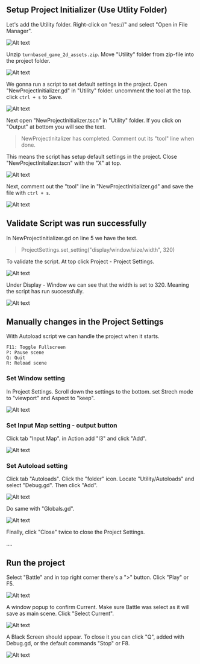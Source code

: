 ## Setup Project Initializer (Use Utlity Folder)

Let's add the Utility folder. Right-click on "res://" and select "Open in File Manager".

![Alt text](../../images/02-battle-scene-06.png)

Unzip `turnbased_game_2d_assets.zip`. Move "Utility" folder from zip-file into the project folder.

![Alt text](../../images/02-battle-scene-07.png)

We gonna run a script to set default settings in the project. Open "NewProjectInitializer.gd" 
in "Utility" folder. uncomment the tool at the top. click `ctrl + s` to Save.

![Alt text](../../images/02-battle-scene-08.png)

Next open "NewProjectInitializer.tscn" in "Utility" folder. If you click on "Output"
at bottom you will see the text. 

> NewProjectInitalizer has completed. Comment out its "tool" line when done.

This means the script has setup default settings in the project. Close "NewProjectInitalizer.tscn"
with the "X" at top. 

![Alt text](../../images/02-battle-scene-09.png)

Next, comment out the "tool" line in "NewProjectInitializer.gd" and save the file
with `ctrl + s`.

![Alt text](../../images/02-battle-scene-10.png)

## Validate Script was run successfully

In NewProjectInitializer.gd on line 5 we have the text.

> ProjectSettings.set_setting("display/window/size/width", 320)

To validate the script. At top click Project - Project Settings.

![Alt text](../../images/02-battle-scene-11.png)

Under Display - Window we can see that the width is set to 320. Meaning the script 
has run successfully.

![Alt text](../../images/02-battle-scene-12.png)

## Manually changes in the Project Settings

With Autoload script we can handle the project when it starts.
```
F11: Toggle Fullscreen
P: Pause scene
Q: Quit
R: Reload scene
```
### Set Window setting

In Project Settings. Scroll down the settings to the bottom. set Strech mode to "viewport"
and Aspect to "keep". 

![Alt text](../../images/02-battle-scene-13.png)

### Set Input Map setting - output button

Click tab "Input Map". in Action add "l3" and click "Add". 

![Alt text](../../images/02-battle-scene-14.png)

### Set Autoload setting

Click tab "Autoloads". Click the "folder" icon. Locate "Utility/Autoloads" and 
select "Debug.gd". Then click "Add". 

![Alt text](../../images/02-battle-scene-15-1.png)

Do same with "Globals.gd".

![Alt text](../../images/02-battle-scene-15-2.png)

Finally, click "Close" twice to close the Project Settings.

....

## Run the project

Select "Battle" and in top right corner there's a ">" button. Click "Play" or F5.

![Alt text](../../images/02-battle-scene-15.png)

A window popup to confirm Current. Make sure Battle was select as it will save 
as main scene. Click "Select Current".

![Alt text](../../images/02-battle-scene-17.png)

A Black Screen should appear. To close it you can click "Q", added with Debug.gd, or 
the default commands "Stop" or F8. 

![Alt text](../../images/02-battle-scene-18.png)

